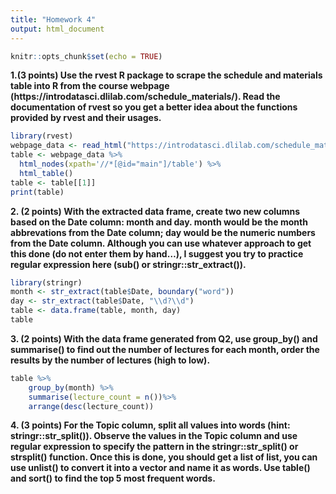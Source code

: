 ```yaml
---
title: "Homework 4"
output: html_document
---
```

  
```r
knitr::opts_chunk$set(echo = TRUE)
```
  
**1.(3 points) Use the rvest R package to scrape the schedule and materials table into R from the course webpage (https://introdatasci.dlilab.com/schedule_materials/). Read the documentation of rvest so you get a better idea about the functions provided by rvest and their usages.**  

```r
library(rvest)
webpage_data <- read_html("https://introdatasci.dlilab.com/schedule_materials/")
table <- webpage_data %>%
  html_nodes(xpath='//*[@id="main"]/table') %>%
  html_table()
table <- table[[1]]
print(table)

```
  
**2. (2 points) With the extracted data frame, create two new columns based on the Date column: month and day. month would be the month abbrevations from the Date column; day would be the numeric numbers from the Date column. Although you can use whatever approach to get this done (do not enter them by hand…), I suggest you try to practice regular expression here (sub() or stringr::str_extract()).**  

```r
library(stringr)
month <- str_extract(table$Date, boundary("word"))
day <- str_extract(table$Date, "\\d?\\d")
table <- data.frame(table, month, day)
table
```
  
**3. (2 points) With the data frame generated from Q2, use group_by() and summarise() to find out the number of lectures for each month, order the results by the number of lectures (high to low).**  
```r
table %>%
	group_by(month) %>%
	summarise(lecture_count = n())%>%
	arrange(desc(lecture_count))
```
  
**4. (3 points) For the Topic column, split all values into words (hint: stringr::str_split()). Observe the values in the Topic column and use regular expression to specify the pattern in the stringr::str_split() or strsplit() function. Once this is done, you should get a list of list, you can use unlist() to convert it into a vector and name it as words. Use table() and sort() to find the top 5 most frequent words.**  

```r

```

